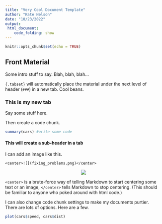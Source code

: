---
title: "Very Cool Document Template"
author: "Kate Nelson"
date: "10/23/2022"
output: 
 html_document:
    code_folding: show
---

```{r setup, include=FALSE}
knitr::opts_chunk$set(echo = TRUE)
```

## Front Material {.tabset}

Some intro stuff to say. Blah, blah, blah...

`{.tabset}` will automatically place the material under the next level of header (`###`) in a new tab. Cool beans.

### This is my new tab

Say some stuff here. 

Then create a code chunk.

```{r my_first_chunk}

summary(cars) #write some code

```

#### This will create a sub-header in a tab

I can add an image like this.

`<center>![](fixing_problems.png)</center>`

<center>![](fixing_problems.png)</center>

`<center>` is a brute-force way of telling Markdown to start centering some text or an image, `</center>` tells Markdown to stop centering. (This should be familiar to anyone who poked around with html code.) 


I can also change code chunk settings to make my documents purtier. There are lots of options. Here are a few.

```{r my_custom_chunk, echo=FALSE, message=FALSE, warning=FALSE, fig.align='center',fig.width=4, fig.height=4}

plot(cars$speed, cars$dist)

```
